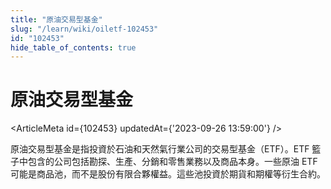 ```yaml
---
title: "原油交易型基金"
slug: "/learn/wiki/oiletf-102453"
id: "102453"
hide_table_of_contents: true
---
```



# 原油交易型基金

<ArticleMeta id={102453} updatedAt={'2023-09-26 13:59:00'} />
<div className='border-solid border-b border-t-0 my-4 border-[var(--ifm-color-gray-300)]' />

原油交易型基金是指投資於石油和天然氣行業公司的交易型基金（ETF）。ETF 籃子中包含的公司包括勘探、生產、分銷和零售業務以及商品本身。一些原油 ETF 可能是商品池，而不是股份有限合夥權益。這些池投資於期貨和期權等衍生合約。
